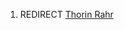 {{title:Thorin Rarh}}
{{author:Laura Holmegaard}}
{{timestamp:2010-10-20T06:12:56Z}}
{{copyright:Thorin Rarh}}
#REDIRECT [[Thorin Rahr]]